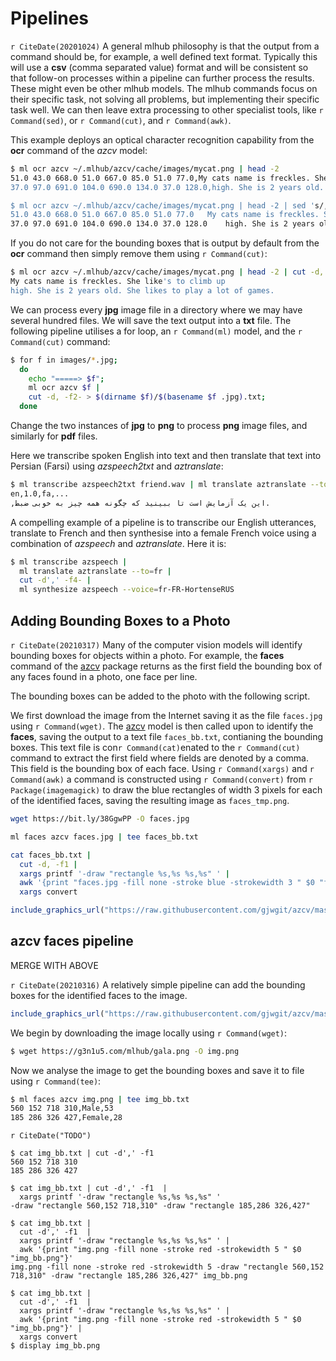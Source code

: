 # Pipelines

`r CiteDate(20201024)` A general mlhub philosophy is that the output from
a command should be, for example, a well defined text
format. Typically this will use a **csv** (comma separated
value) format and will be consistent so that follow-on processes
within a pipeline can further process the results. These might even be
other mlhub models. The mlhub commands focus on their specific task,
not solving all problems, but implementing their specific task
well. We can then leave extra processing to other specialist tools,
like `r Command(sed)`, or `r Command(cut)`, and `r Command(awk)`.

This example deploys an optical character recognition capability from
the **ocr** command of the *azcv* model:

```bash
$ ml ocr azcv ~/.mlhub/azcv/cache/images/mycat.png | head -2
51.0 43.0 668.0 51.0 667.0 85.0 51.0 77.0,My cats name is freckles. She like's to climb up
37.0 97.0 691.0 104.0 690.0 134.0 37.0 128.0,high. She is 2 years old. She likes to play a...

$ ml ocr azcv ~/.mlhub/azcv/cache/images/mycat.png | head -2 | sed 's/,/\t/'
51.0 43.0 668.0 51.0 667.0 85.0 51.0 77.0	My cats name is freckles. She like's to cl...
37.0 97.0 691.0 104.0 690.0 134.0 37.0 128.0	high. She is 2 years old. She likes to pla...
```

If you do not care for the bounding boxes that is output by default
from the **ocr** command then simply remove them using
`r Command(cut)`:

```bash
$ ml ocr azcv ~/.mlhub/azcv/cache/images/mycat.png | head -2 | cut -d, -f2-
My cats name is freckles. She like's to climb up
high. She is 2 years old. She likes to play a lot of games.
```

We can process every **jpg** image file in a directory where we may
have several hundred files. We will save the text output into a
**txt** file. The following pipeline utilises a for loop, an `r
Command(ml)` model, and the `r Command(cut)` command:

```bash
$ for f in images/*.jpg; 
  do 
    echo "=====> $f"; 
    ml ocr azcv $f | 
    cut -d, -f2- > $(dirname $f)/$(basename $f .jpg).txt; 
  done
```

Change the two instances of **jpg** to **png** to
process **png** image files, and similarly for
**pdf** files.

Here we transcribe spoken English into text and then translate that
text into Persian (Farsi) using *azspeech2txt* and
*aztranslate*:

```bash
$ ml transcribe azspeech2txt friend.wav | ml translate aztranslate --to=fa
en,1.0,fa,...
,این یک آزمایش است تا ببینید که چگونه همه چیز به خوبی ضبط.
```

A compelling example of a pipeline is to transcribe our English
utterances, translate to French and then synthesise into a female
French voice using a combination of *azspeech* and
*aztranslate*. Here it is:

```bash
$ ml transcribe azspeech | 
  ml translate aztranslate --to=fr | 
  cut -d',' -f4- | 
  ml synthesize azspeech --voice=fr-FR-HortenseRUS
```

<!---------------------------------------------------------------------->
## Adding Bounding Boxes to a Photo
<!---------------------------------------------------------------------->

`r CiteDate(20210317)` Many of the computer vision models will
identify bounding boxes for objects within a photo. For example, the
**faces** command of the [azcv](https://mlhub.au/survivor/azcv.html)
package returns as the first field the bounding box of any faces found
in a photo, one face per line.

The bounding boxes can be added to the photo with the following
script. 

We first download the image from the Internet saving it as the file
`faces.jpg` using `r Command(wget)`. The
[azcv](https://mlhub.au/survivor/azcv.html) model is then called upon
to identify the **faces**, saving the output to a text file
`faces_bb.txt`, contianing the bounding boxes. This text file is con`r
Command(cat)`enated to the `r Command(cut)` command to extract the
first field where fields are denoted by a comma. This field is the
bounding box of each face. Using `r Command(xargs)` and `r
Command(awk)` a command is constructed using `r Command(convert)` from
`r Package(imagemagick)` to draw the blue rectangles of width 3 pixels
for each of the identified faces, saving the resulting image as
`faces_tmp.png`.

```bash
wget https://bit.ly/38GgwPP -O faces.jpg

ml faces azcv faces.jpg | tee faces_bb.txt

cat faces_bb.txt |
  cut -d, -f1 |
  xargs printf '-draw "rectangle %s,%s %s,%s" ' |
  awk '{print "faces.jpg -fill none -stroke blue -strokewidth 3 " $0 "faces_tmp.png"}' |
  xargs convert
```

```r
include_graphics_url("https://raw.githubusercontent.com/gjwgit/azcv/master/docs/faces_bb.png")
```

<!---------------------------------------------------------------------->
## azcv faces pipeline
<!---------------------------------------------------------------------->

MERGE WITH ABOVE

`r CiteDate(20210316)` A relatively simple pipeline can add the
bounding boxes for the identified faces to the image.

```r
include_graphics_url("https://raw.githubusercontent.com/gjwgit/azcv/master/docs/gala_bb_map.png")
```

We begin by downloading the image locally using `r Command(wget)`:

```bash
$ wget https://g3n1u5.com/mlhub/gala.png -O img.png
```

Now we analyse the image to get the bounding boxes and save it to file
using `r Command(tee)`:

```bash
$ ml faces azcv img.png | tee img_bb.txt
560 152 718 310,Male,53
185 286 326 427,Female,28
```

`r CiteDate("TODO")`

```
$ cat img_bb.txt | cut -d',' -f1 
560 152 718 310
185 286 326 427

$ cat img_bb.txt | cut -d',' -f1  | 
  xargs printf '-draw "rectangle %s,%s %s,%s" '
-draw "rectangle 560,152 718,310" -draw "rectangle 185,286 326,427"

$ cat img_bb.txt | 
  cut -d',' -f1  | 
  xargs printf '-draw "rectangle %s,%s %s,%s" ' | 
  awk '{print "img.png -fill none -stroke red -strokewidth 5 " $0 "img_bb.png"}'
img.png -fill none -stroke red -strokewidth 5 -draw "rectangle 560,152 718,310" -draw "rectangle 185,286 326,427" img_bb.png

$ cat img_bb.txt |
  cut -d',' -f1  | 
  xargs printf '-draw "rectangle %s,%s %s,%s" ' | 
  awk '{print "img.png -fill none -stroke red -strokewidth 5 " $0 "img_bb.png"}' |
  xargs convert
$ display img_bb.png
```

